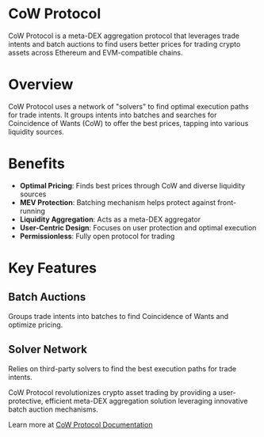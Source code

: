 # CoW Protocol

CoW Protocol is a meta-DEX aggregation protocol that leverages trade intents and batch auctions to find users better prices for trading crypto assets across Ethereum and EVM-compatible chains.

# Overview

CoW Protocol uses a network of "solvers" to find optimal execution paths for trade intents. It groups intents into batches and searches for Coincidence of Wants (CoW) to offer the best prices, tapping into various liquidity sources.

# Benefits

- **Optimal Pricing**: Finds best prices through CoW and diverse liquidity sources
- **MEV Protection**: Batching mechanism helps protect against front-running
- **Liquidity Aggregation**: Acts as a meta-DEX aggregator
- **User-Centric Design**: Focuses on user protection and optimal execution
- **Permissionless**: Fully open protocol for trading

# Key Features

## Batch Auctions

Groups trade intents into batches to find Coincidence of Wants and optimize pricing.

## Solver Network

Relies on third-party solvers to find the best execution paths for trade intents.

CoW Protocol revolutionizes crypto asset trading by providing a user-protective, efficient meta-DEX aggregation solution leveraging innovative batch auction mechanisms.

Learn more at [CoW Protocol Documentation](https://docs.cow.fi)